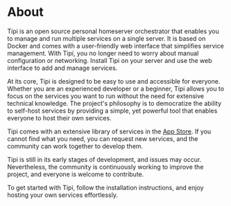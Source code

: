
# About

Tipi is an open source personal homeserver orchestrator that enables you to manage and run multiple services on a single server.
It is based on Docker and comes with a user-friendly web interface that simplifies service management.
With Tipi, you no longer need to worry about manual configuration or networking.
Install Tipi on your server and use the web interface to add and manage services.

At its core, Tipi is designed to be easy to use and accessible for everyone.
Whether you are an experienced developer or a beginner, Tipi allows you to focus on the services you want to run without the need for extensive technical knowledge.
The project's philosophy is to democratize the ability to self-host services by providing a simple, yet powerful tool that enables everyone to host their own services.

Tipi comes with an extensive library of services in the [App Store](/docs/apps-available).
If you cannot find what you need, you can request new services, and the community can work together to develop them.

Tipi is still in its early stages of development, and issues may occur. Nevertheless, the community is continuously working to improve the project, and everyone is welcome to contribute.

To get started with Tipi, follow the installation instructions, and enjoy hosting your own services effortlessly.

<br />
<AppScreenshot />
